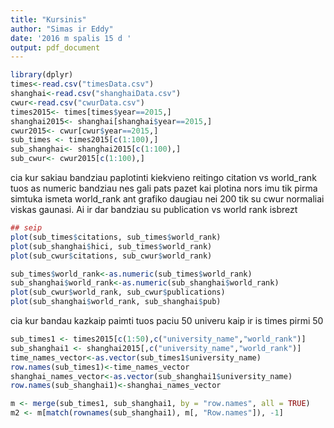 ```yaml
---
title: "Kursinis"
author: "Simas ir Eddy"
date: '2016 m spalis 15 d '
output: pdf_document
---
```


```r
library(dplyr)
times<-read.csv("timesData.csv")
shanghai<-read.csv("shanghaiData.csv")
cwur<-read.csv("cwurData.csv")
times2015<- times[times$year==2015,]
shanghai2015<- shanghai[shanghai$year==2015,]
cwur2015<- cwur[cwur$year==2015,]
sub_times <- times2015[c(1:100),]
sub_shanghai<- shanghai2015[c(1:100),]
sub_cwur<- cwur2015[c(1:100),]
```

cia kur sakiau bandziau paplotinti kiekvieno reitingo citation vs world_rank
tuos as numeric bandziau nes gali pats pazet kai plotina nors imu tik pirma simtuka ismeta world_rank ant grafiko daugiau nei 200 tik su cwur normaliai viskas gaunasi. Ai ir dar bandziau su publication vs world rank isbrezt

```r
## seip
plot(sub_times$citations, sub_times$world_rank)
plot(sub_shanghai$hici, sub_times$world_rank)
plot(sub_cwur$citations, sub_cwur$world_rank)

sub_times$world_rank<-as.numeric(sub_times$world_rank)
sub_shanghai$world_rank<-as.numeric(sub_shanghai$world_rank)
plot(sub_cwur$world_rank, sub_cwur$publications)
plot(sub_shanghai$world_rank, sub_shanghai$pub)

```

cia kur bandau kazkaip paimti tuos paciu 50 univeru kaip ir is times pirmi 50

```r
sub_times1 <- times2015[c(1:50),c("university_name","world_rank")]
sub_shanghai1 <- shanghai2015[,c("university_name","world_rank")]
time_names_vector<-as.vector(sub_times1$university_name)
row.names(sub_times1)<-time_names_vector
shanghai_names_vector<-as.vector(sub_shanghai1$university_name)
row.names(sub_shanghai1)<-shanghai_names_vector

m <- merge(sub_times1, sub_shanghai1, by = "row.names", all = TRUE)
m2 <- m[match(rownames(sub_shanghai1), m[, "Row.names"]), -1]



```
